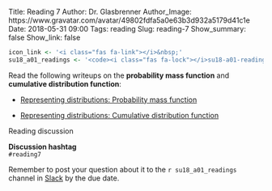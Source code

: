 Title: Reading 7
Author: Dr. Glasbrenner
Author_Image: https://www.gravatar.com/avatar/49802fdfa5a0e63b3d932a5179d41c1e
Date: 2018-05-31 09:00
Tags: reading
Slug: reading-7
Show_summary: false
Show_link: false

```r
icon_link <- '<i class="fas fa-link"></i>&nbsp;'
su18_a01_readings <- '<code><i class="fas fa-lock"></i>su18-a01-readings</code>'
```

Read the following writeups on the **probability mass function** and **cumulative distribution function**:

*   [Representing distributions: Probability mass function][pmf-reading]

*   [Representing distributions: Cumulative distribution function][cdf-reading]

[Reading discussion]{.h3}

::::: {.callout .primary}
**Discussion hashtag** \
`#reading7`
:::::

::::: {.callout .secondary}
Remember to post your question about it to the `r su18_a01_readings` channel in [Slack][cds101-slack] by the due date.
:::::

[pmf-reading]:  /materials/representing-distributions-pmf/
[cdf-reading]:  /materials/representing-distributions-cdf/
[cds101-slack]: https://masoncds101.slack.com
